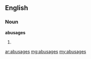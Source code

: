 ==English==

===Noun===
'''abusages'''

# {{plural of|[[abusage]]}}

[[ar:abusages]]
[[mg:abusages]]
[[my:abusages]]